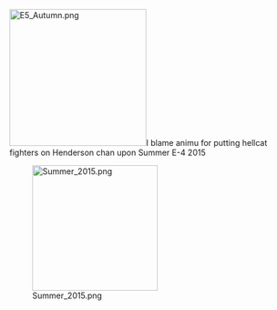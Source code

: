 [[File:E5_Autumn.png|thumb|240px]]I blame animu for putting hellcat fighters on Henderson chan upon Summer E-4 2015




[[File:Summer 2015.png|thumb|220x220px]]